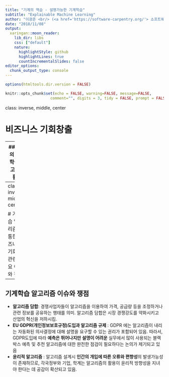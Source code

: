 ```yaml
---
title: "기계의 역습 - 설명가능한 기계학습"
subtitle: "Explainable Machine Learning"
author: "이광춘 <br/> (<a href='https://software-carpentry.org/'> 소프트웨어 카펜트리 </a>)"
date: "2018/11/08"
output:
  xaringan::moon_reader:
    lib_dir: libs
    css: ["default"]
    nature:
      highlightStyle: github
      highlightLines: true
      countIncrementalSlides: false
editor_options: 
  chunk_output_type: console
---
```


```r
options(htmltools.dir.version = FALSE)

knitr::opts_chunk$set(echo = FALSE, warning=FALSE, message=FALSE,
                    comment="", digits = 3, tidy = FALSE, prompt = FALSE, fig.align = 'center')

```

class: inverse, middle, center

# 비즈니스 기회창출

---
## 기업의 기계학습 알고리즘 활용

- 반복적 업무나 중요한 의사결정을 내리는데 기계학습 알고리즘을 활용하여 **거래비용**을 줄이고, **정보유통**을 활발히 하며, 양질의 **제품/서비스 정보**를 고객에게 제공.
    - **다이내믹프라이싱(DynamicPricing)**: 가격민감도가 서로 다른 고객들에게 차별화된 가격을 제시. 이를 통해 알고리즘 기반으로 실시간 가격차별화를 통해 ~~단일가격을 책정~~했을때 대비하여  더 큰이익을 창출
    - 알고리즘 활용 추천시스템: 사용자 행동패턴, 사용자간 관계, 상품유사도를 바탕으로 고객의 취향과 선호를 예측, 이에 적합한 상품을 추천하여 마케팅 효과를 높임.
    - 금융업계 알고리즘 활용 사례: 알고리즘트레이딩, 로보어드바이저, 신용평가시스템


.footnote[이효정, 최성집 (June 2018), "비즈니스 기회창출을 위한 AI알고리즘의 활용", 삼정KPMG 경제연구원, ISSUE MONITOR, 제84호]

---
class: inverse, middle, center

# 기계학습 알고리즘을 통한 비즈니스 기회창출 관련 주요 이슈와 쟁점

---
## 기계학습 알고리즘 이슈와 쟁점

- **알고리즘 담합**: 경쟁사업자들이 알고리즘을 이용하여 가격, 공급량 등을 조정하거나 관련 정보를 공유하는 행태를 의미. 알고리즘 담합은 시장 경쟁강도를 약화시키고 산업의 혁신을 저하시킴.
- **EU GDPR(개인정보보호규정)도입과 알고리즘 규제** : GDPR 에는 알고리즘이 내리는 자동화된 의사결정에 대해 설명을 요구할 수 있는 권리가 포함되어 있음. 따라서, GDPR도입에 따라 **예측은 뛰어나지만 설명이 어려운** 실무에서 많이 사용되는 블랙박스 예측 및 추천 알고리즘에 대한 완전한 점검이 필요하다는 논의가 제기되고 있음
- **윤리적 알고리즘** : 알고리즘 설계시 **인간의 개입에 따른 오류와 편향성**의 발생가능성이 존재하므로, 각국정부와 기업, 학계는 알고리즘의 활용이 윤리적 방향성을 지녀야 한다는 데 공감이 확산되고 있음.


